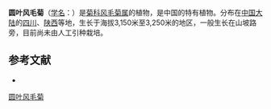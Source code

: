 {{Speciesbox
| name = 圆叶风毛菊
| status = 
| status_system = 
| image =
| genus = Saussurea
| species = rotundifolia
| authority = Chen in Bull.
}}

'''圆叶风毛菊'''（[[学名|学名]]：{{lang|la|''Saussurea rotundifolia''}}）是[[菊科|菊科]][[风毛菊属|风毛菊属]]的植物，是中国的特有植物。分布在[[中国大陆|中国大陆]]的[[四川|四川]]、[[陕西|陕西]]等地，生长于海拔3,150米至3,250米的地区，一般生长在山坡路旁，目前尚未由人工引种栽培。

== 参考文献 ==
<div class="references-small">
* {{cite web| url =http://www.bioinfo.cn/db05/KmzwSpecies.php?action=view&id=5281| title =圆叶风毛菊| work =《中国高等植物数据库全库》| publisher =中国科学院微生物研究所| author =昆明植物研究所| accessdate =2009-02-24| deadurl =yes| archiveurl =https://web.archive.org/web/20160305093126/http://www.bioinfo.cn/db05/KmzwSpecies.php?action=view&id=5281| archivedate =2016-03-05}}
</div>
{{Taxonbar|from=Q10926442}}

[[Category:风毛菊属|圆叶风毛菊]]


{{植物小作品}}